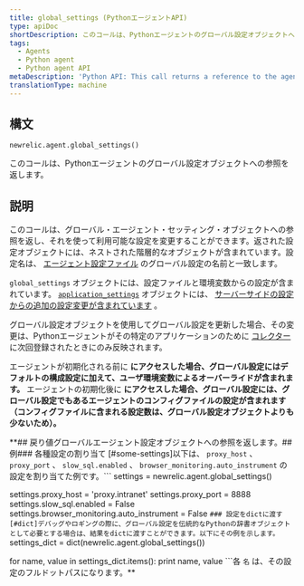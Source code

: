 ```yaml
---
title: global_settings (PythonエージェントAPI)
type: apiDoc
shortDescription: このコールは、Pythonエージェントのグローバル設定オブジェクトへの参照を返します。
tags:
  - Agents
  - Python agent
  - Python agent API
metaDescription: 'Python API: This call returns a reference to the agent''s global settings object.'
translationType: machine
---
```


## 構文

```
newrelic.agent.global_settings()
```

このコールは、Pythonエージェントのグローバル設定オブジェクトへの参照を返します。

## 説明

このコールは、グローバル・エージェント・セッティング・オブジェクトへの参照を返し、それを使って利用可能な設定を変更することができます。返された設定オブジェクトには、ネストされた階層的なオブジェクトが含まれています。設定名は、 [エージェント設定ファイル](/docs/agents/python-agent/installation-and-configuration/python-agent-configuration) のグローバル設定の名前と一致します。

`global_settings` オブジェクトには、設定ファイルと環境変数からの設定が含まれています。 [`application_settings`](/docs/agents/python-agent/python-agent-api/application_settings) オブジェクトには、 [サーバーサイドの設定からの追加の設定変更が含まれています](/docs/agents/manage-apm-agents/configuration/configure-agent#ssc) 。

グローバル設定オブジェクトを使用してグローバル設定を更新した場合、その変更は、Pythonエージェントがその特定のアプリケーションのために [コレクター](/docs/accounts-partnerships/education/getting-started-new-relic/glossary#collector) に次回登録されたときにのみ反映されます。

エージェントが初期化される前に **にアクセスした場合、グローバル設定にはデフォルトの構成設定に加えて、ユーザ環境変数によるオーバーライドが含まれます。** エージェントの初期化後に **にアクセスした場合、グローバル設定には、グローバル設定でもあるエージェントのコンフィグファイルの設定が含まれます（コンフィグファイルに含まれる設定数は、グローバル設定オブジェクトよりも少ないため）。**

**## 戻り値グローバルエージェント設定オブジェクトへの参照を返します。## 例### 各種設定の割り当て [#some-settings]以下は、 `proxy_host` 、 `proxy_port` 、 `slow_sql.enabled` 、 `browser_monitoring.auto_instrument` の設定を割り当てた例です。```
settings = newrelic.agent.global_settings()

settings.proxy_host = 'proxy.intranet' 
settings.proxy_port = 8888
settings.slow_sql.enabled = False
settings.browser_monitoring.auto_instrument = False
```### 設定をdictに渡す [#dict]デバッグやロギングの際に、グローバル設定を伝統的なPythonの辞書オブジェクトとして必要とする場合は、結果をdictに渡すことができます。以下にその例を示します。```
settings_dict = dict(newrelic.agent.global_settings())

for name, value in settings_dict.items():
     print name, value
```各 `名` は、その設定のフルドットパスになります。**